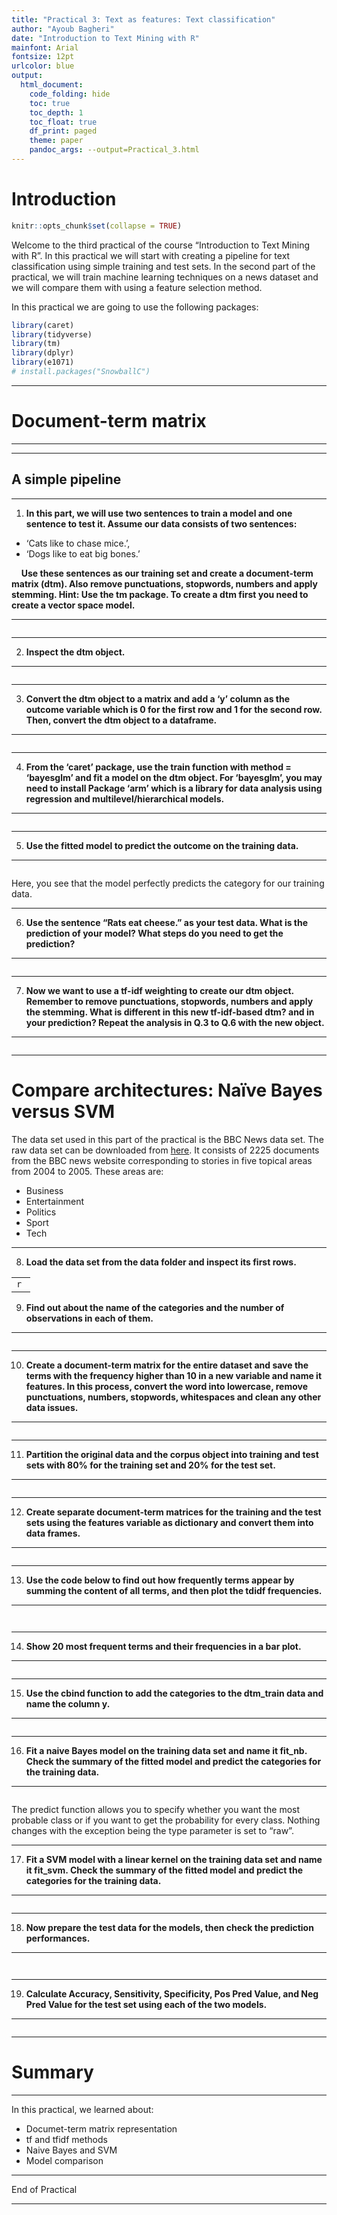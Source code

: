 ```yaml
---
title: "Practical 3: Text as features: Text classification"
author: "Ayoub Bagheri"
date: "Introduction to Text Mining with R"
mainfont: Arial
fontsize: 12pt
urlcolor: blue
output: 
  html_document:
    code_folding: hide
    toc: true
    toc_depth: 1
    toc_float: true
    df_print: paged
    theme: paper
    pandoc_args: --output=Practical_3.html
---
```


# Introduction

```r
knitr::opts_chunk$set(collapse = TRUE)
```

Welcome to the third practical of the course "Introduction to Text Mining with R". In this practical we will start with creating a pipeline for text classification using simple training and test sets. In the second part of the practical, we will train machine learning techniques on a news dataset and we will compare them with using a feature selection method.

In this practical we are going to use the following packages:

```r
library(caret)
library(tidyverse)
library(tm)
library(dplyr)
library(e1071)
# install.packages("SnowballC")

```

---

# Document-term matrix

---

---

## A simple pipeline

--- 

1. **In this part, we will use two sentences to train a model and one sentence to test it. Assume our data consists of two sentences:**
- 'Cats like to chase mice.', 
- 'Dogs like to eat big bones.'

|     **Use these sentences as our training set and create a document-term matrix (dtm). Also remove punctuations, stopwords, numbers and apply stemming. Hint: Use the tm package. To create a dtm first you need to create a vector space model.**

---

```r


```

---

2. **Inspect the dtm object.**

---


```r


```

---

3. **Convert the dtm object to a matrix and add a 'y' column as the outcome variable which is 0 for the first row and 1 for the second row. Then, convert the dtm object to a dataframe.**

---

```r


```


---

4. **From the 'caret' package, use the train function with method = 'bayesglm' and fit a model on the dtm object. For 'bayesglm', you may need to install Package ‘arm’ which is a library for data analysis using regression and multilevel/hierarchical models.**

---

```r


```

---

5. **Use the fitted model to predict the outcome on the training data.**

---

```r


```

Here, you see that the model perfectly predicts the category for our training data.

---

6. **Use the sentence "Rats eat cheese." as your test data. What is the prediction of your model? What steps do you need to get the prediction?**

---

```r


```

---

7. **Now we want to use a tf-idf weighting to create our dtm object. Remember to remove punctuations, stopwords, numbers and apply the stemming. What is different in this new tf-idf-based dtm? and in your prediction? Repeat the analysis in Q.3 to Q.6 with the new object.**

---

```r


```

---

# Compare architectures: Naïve Bayes versus SVM

The data set used in this part of the practical is the BBC News data set. The raw data set can be downloaded from [here](http://mlg.ucd.ie/datasets/bbc.html).
It consists of 2225 documents from the BBC news website corresponding to stories in five topical areas from 2004 to 2005. These areas are:

- Business
- Entertainment
- Politics
- Sport
- Tech

---

8. **Load the data set from the data folder and inspect its first rows.**

---
```r

```

---

9. **Find out about the name of the categories and the number of observations in each of them.**

---

```r

```


---

10. **Create a document-term matrix for the entire dataset and save the terms with the frequency higher than 10 in a new variable and name it features. In this process, convert the word into lowercase, remove punctuations, numbers, stopwords, whitespaces and clean any other data issues.**

---

```r


```

---

11. **Partition the original data and the corpus object into training and test sets with 80% for the training set and 20% for the test set.**

---

```r


```
---


12. **Create separate document-term matrices for the training and the test sets using the features variable as dictionary and convert them into data frames.**

---

```r


```

---

13. **Use the code below to find out how frequently terms appear by summing the content of all terms, and then plot the tdidf frequencies.**

---

```r


```

```r

```

---

14. **Show 20 most frequent terms and their frequencies in a bar plot.**

---

```r


```

---

15. **Use the cbind function to add the categories to the dtm_train data and name the column y.**

---

```r


```

---

16. **Fit a naive Bayes model on the training data set and name it fit_nb. Check the summary of the fitted model and predict the categories for the training data.**

---


```r


```

The predict function allows you to specify whether you want the most probable class or if you want to get the probability for every class. Nothing changes with the exception being the type parameter is set to “raw”.

---

17. **Fit a SVM model with a linear kernel on the training data set and name it fit_svm. Check the summary of the fitted model and predict the categories for the training data.**

---

```r


```



---

18. **Now prepare the test data for the models, then check the prediction performances.**

---

```r


```


```r


```

---

19. **Calculate Accuracy, Sensitivity, Specificity, Pos Pred Value, and Neg Pred Value for the test set using each of the two models.**

---

```r

```

---

# Summary

---

In this practical, we learned about:

- Documet-term matrix representation
- tf and tfidf methods
- Naive Bayes and SVM
- Model comparison

---

End of Practical

---
